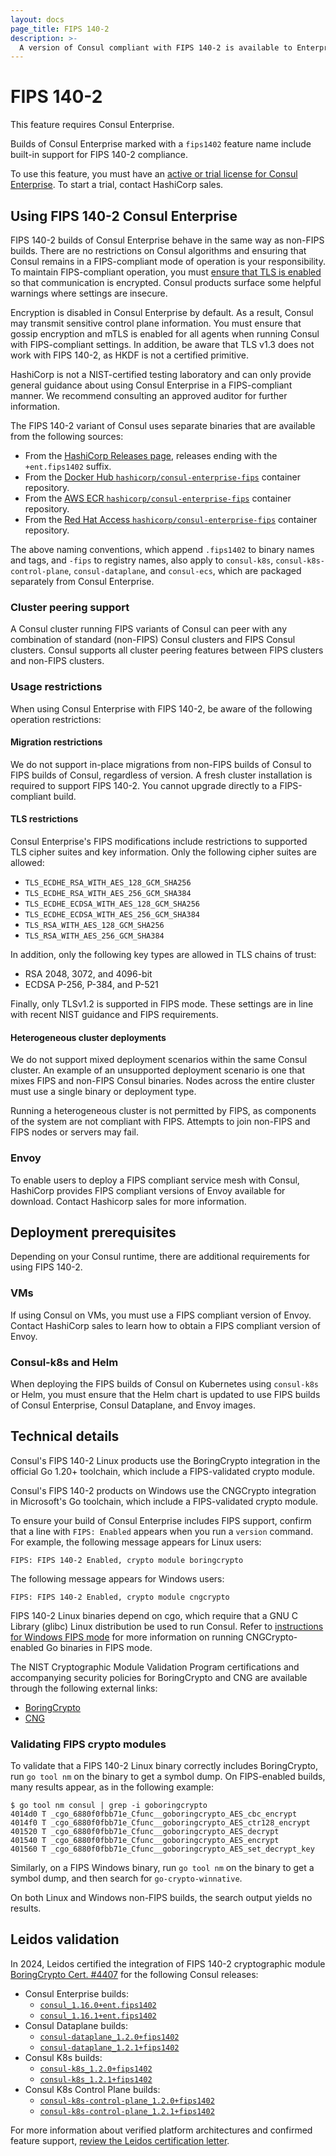 ```yaml
---
layout: docs
page_title: FIPS 140-2
description: >-
  A version of Consul compliant with FIPS 140-2 is available to Enterprise users. Learn about where to find FIPS-compliant versions of Consul, its usage restrictions, technical details, and Leidos validation.
---
```


# FIPS 140-2

<EnterpriseAlert>
  This feature requires Consul Enterprise.
</EnterpriseAlert>

Builds of Consul Enterprise marked with a `fips1402` feature name include built-in support for FIPS 140-2 compliance.

To use this feature, you must have an [active or trial license for Consul Enterprise](/consul/docs/enterprise/license/overview). To start a trial, contact HashiCorp sales.

## Using FIPS 140-2 Consul Enterprise

FIPS 140-2 builds of Consul Enterprise behave in the same way as non-FIPS builds. There are no restrictions on Consul algorithms and ensuring that Consul remains in a FIPS-compliant mode of operation is your responsibility. To maintain FIPS-compliant operation, you must [ensure that TLS is enabled](/consul/tutorials/archive/tls-encryption-secure) so that communication is encrypted. Consul products surface some helpful warnings where settings are insecure.

Encryption is disabled in Consul Enterprise by default. As a result, Consul may transmit sensitive control plane information. You must ensure that gossip encryption and mTLS is enabled for all agents when running Consul with FIPS-compliant settings. In addition, be aware that TLS v1.3 does not work with FIPS 140-2, as HKDF is not a certified primitive.

HashiCorp is not a NIST-certified testing laboratory and can only provide general guidance about using Consul Enterprise in a FIPS-compliant manner. We recommend consulting an approved auditor for further information.

The FIPS 140-2 variant of Consul uses separate binaries that are available from the following sources:

- From the [HashiCorp Releases page](https://releases.hashicorp.com/consul), releases ending with the `+ent.fips1402` suffix.
- From the [Docker Hub `hashicorp/consul-enterprise-fips`](https://hub.docker.com/r/hashicorp/consul-enterprise-fips) container repository.
- From the [AWS ECR `hashicorp/consul-enterprise-fips`](https://gallery.ecr.aws/hashicorp/consul-enterprise-fips) container repository.
- From the [Red Hat Access `hashicorp/consul-enterprise-fips`](https://catalog.redhat.com/software/containers/hashicorp/consul-enterprise-fips/628d50e37ff70c66a88517ea) container repository.

The above naming conventions, which append `.fips1402` to binary names and tags, and `-fips` to registry names, also apply to `consul-k8s`, `consul-k8s-control-plane`, `consul-dataplane`, and `consul-ecs`, which are packaged separately from Consul Enterprise.

### Cluster peering support

A Consul cluster running FIPS variants of Consul can peer with any combination of standard (non-FIPS) Consul clusters and FIPS Consul clusters. Consul supports all cluster peering features between FIPS clusters and non-FIPS clusters.

### Usage restrictions

When using Consul Enterprise with FIPS 140-2, be aware of the following operation restrictions:

#### Migration restrictions

We do not support in-place migrations from non-FIPS builds of Consul to FIPS builds of Consul, regardless of version. A fresh cluster installation is required to support FIPS 140-2. You cannot upgrade directly to a FIPS-compliant build.

#### TLS restrictions

Consul Enterprise's FIPS modifications include restrictions to supported TLS cipher suites and key information. Only the following cipher suites are allowed:

- `TLS_ECDHE_RSA_WITH_AES_128_GCM_SHA256`
- `TLS_ECDHE_RSA_WITH_AES_256_GCM_SHA384`
- `TLS_ECDHE_ECDSA_WITH_AES_128_GCM_SHA256`
- `TLS_ECDHE_ECDSA_WITH_AES_256_GCM_SHA384`
- `TLS_RSA_WITH_AES_128_GCM_SHA256`
- `TLS_RSA_WITH_AES_256_GCM_SHA384`

In addition, only the following key types are allowed in TLS chains of trust:

- RSA 2048, 3072, and 4096-bit
- ECDSA P-256, P-384, and P-521

Finally, only TLSv1.2 is supported in FIPS mode. These settings are in line with recent NIST guidance and FIPS requirements.

#### Heterogeneous cluster deployments

We do not support mixed deployment scenarios within the same Consul cluster. An example of an unsupported deployment scenario is one that mixes FIPS and non-FIPS Consul binaries. Nodes across the entire cluster must use a single binary or deployment type.

Running a heterogeneous cluster is not permitted by FIPS, as components of the system are not compliant with FIPS. Attempts to join non-FIPS and FIPS nodes or servers may fail.

### Envoy

To enable users to deploy a FIPS compliant service mesh with Consul, HashiCorp provides FIPS compliant versions of Envoy available for download. Contact Hashicorp sales for more information.

## Deployment prerequisites

Depending on your Consul runtime, there are additional requirements for using FIPS 140-2.

### VMs

If using Consul on VMs, you must use a FIPS compliant version of Envoy. Contact HashiCorp sales to learn how to obtain a FIPS compliant version of Envoy.

### Consul-k8s and Helm

When deploying the FIPS builds of Consul on Kubernetes using `consul-k8s` or Helm, you must ensure that the Helm chart is updated to use FIPS builds of Consul Enterprise, Consul Dataplane, and Envoy images.

## Technical details

Consul's FIPS 140-2 Linux products use the BoringCrypto integration in the official Go 1.20+ toolchain, which include a FIPS-validated crypto module.

Consul's FIPS 140-2 products on Windows use the CNGCrypto integration in Microsoft's Go toolchain, which include a FIPS-validated crypto module.

To ensure your build of Consul Enterprise includes FIPS support, confirm that a line with `FIPS: Enabled` appears when you run a `version` command. For example, the following message appears for Linux users:

```log hideClipboard
FIPS: FIPS 140-2 Enabled, crypto module boringcrypto
```

The following message appears for Windows users:

```log hideClipboard
FIPS: FIPS 140-2 Enabled, crypto module cngcrypto
```

FIPS 140-2 Linux binaries depend on cgo, which require that a GNU C Library (glibc) Linux distribution be used to run Consul. Refer to [instructions for Windows FIPS mode](https://github.com/microsoft/go/blob/microsoft/main/eng/doc/fips/README.md#windows-fips-mode-cng) for more information on running CNGCrypto-enabled Go binaries in FIPS mode.

The NIST Cryptographic Module Validation Program certifications and accompanying security policies for BoringCrypto and CNG are available through the following external links:

- [BoringCrypto](https://csrc.nist.gov/projects/cryptographic-module-validation-program/certificate/4407)
- [CNG](https://csrc.nist.gov/projects/cryptographic-module-validation-program/certificate/4515)

### Validating FIPS crypto modules

To validate that a FIPS 140-2 Linux binary correctly includes BoringCrypto, run `go tool nm` on the binary to get a symbol dump.  On FIPS-enabled builds, many results appear, as in the following example:

```shell-session
$ go tool nm consul | grep -i goboringcrypto
4014d0 T _cgo_6880f0fbb71e_Cfunc__goboringcrypto_AES_cbc_encrypt
4014f0 T _cgo_6880f0fbb71e_Cfunc__goboringcrypto_AES_ctr128_encrypt
401520 T _cgo_6880f0fbb71e_Cfunc__goboringcrypto_AES_decrypt
401540 T _cgo_6880f0fbb71e_Cfunc__goboringcrypto_AES_encrypt
401560 T _cgo_6880f0fbb71e_Cfunc__goboringcrypto_AES_set_decrypt_key
```

Similarly, on a FIPS Windows binary, run `go tool nm` on the binary to get a symbol dump, and then search for `go-crypto-winnative`. 

On both Linux and Windows non-FIPS builds, the search output yields no results.

## Leidos validation

In 2024, Leidos certified the integration of FIPS 140-2 cryptographic module [BoringCrypto Cert. #4407](https://csrc.nist.gov/Projects/Cryptographic-Module-Validation-Program/Certificate/4407) for the following Consul releases:

- Consul Enterprise builds:
  - [`consul_1.16.0+ent.fips1402`](https://releases.hashicorp.com/consul/1.16.0+ent.fips1402/)
  - [`consul_1.16.1+ent.fips1402`](https://releases.hashicorp.com/consul/1.16.1+ent.fips1402/)
- Consul Dataplane builds:
  - [`consul-dataplane_1.2.0+fips1402`](https://releases.hashicorp.com/consul-dataplane/1.2.0+fips1402/)
  - [`consul-dataplane_1.2.1+fips1402`](https://releases.hashicorp.com/consul-dataplane/1.2.1+fips1402/)
- Consul K8s builds:
  - [`consul-k8s_1.2.0+fips1402`](https://releases.hashicorp.com/consul-k8s/1.2.0+fips1402/)
  - [`consul-k8s_1.2.1+fips1402`](https://releases.hashicorp.com/consul-k8s/1.2.1+fips1402/)
- Consul K8s Control Plane builds:
  - [`consul-k8s-control-plane_1.2.0+fips1402`](https://releases.hashicorp.com/consul-k8s-control-plane/1.2.0+fips1402/)
  - [`consul-k8s-control-plane_1.2.1+fips1402`](https://releases.hashicorp.com/consul-k8s-control-plane/1.2.2+fips1402/)

For more information about verified platform architectures and confirmed feature support, [review the Leidos certification letter](https://www.datocms-assets.com/2885/1715791547-boringcrypto_compliance_letter_signed.pdf).